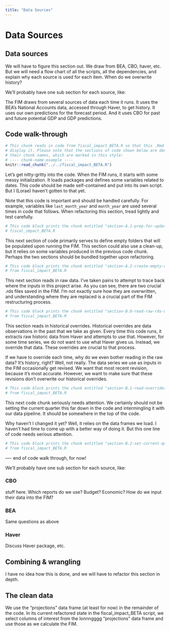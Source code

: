 ```yaml
---
title: "Data Sources"
---
```


# Data Sources

## Data sources

We will have to figure this section out. We draw from BEA, CBO, haver, etc. But we will need a flow chart of all the scripts, all the dependencies, and explain why each source is used for each item. When do we overwrite history?

We'll probably have one sub section for each source, like:

The FIM draws from several sources of data each time it runs. It uses the BEA's National Accounts data, accessed through Haver, to get history. It uses our own predictions for the forecast period. And it uses CBO for past and future potential GDP and GDP predictions.

## Code walk-through

```r
# This chunk reads in code from fiscal_impact_BETA.R so that this .Rmd file can
# display it. Please note that the sections of code shown below are demarcated using
# their chunk names, which are marked in this style:
# ---- chunk-name-example ----
knitr::read_chunk("../../fiscal_impact_BETA.R")
```

Let's get nitty-gritty into the code. When the FIM runs, it starts with some messy initialization. It loads packages and defines some variables related to dates. This code should be made self-contained and put into its own script. But I (Lorae) haven't gotten to that yet.

Note that this code is important and should be handled carefully. For example, variables like `last_month_year` and `month_year` are used several times in code that follows. When refactoring this section, tread lightly and test carefully.

```r
# This code block prints the chunk entitled "section-A.1-prep-for-update" from
# fiscal_impact_BETA.R
```

This next section of code primarily serves to define empty folders that will be populated upon running the FIM. This section could also use a clean-up, but it relies on some variables produced in the previous code chunk. Perhaps the two sections should be bundled together upon refactoring.

```r
# This code block prints the chunk entitled "section-A.2-create-empty-directories" 
# from fiscal_impact_BETA.R
```

This next section reads in raw data. I've taken pains to attempt to trace back where the inputs in this project arise. As you can see, there are two crucial .rds files saved in the FIM. I'm not exactly sure how they are overwritten, and understanding where they are replaced is a crucial part of the FIM restructuring process.

```r
# This code block prints the chunk entitled "section-B.0-read-raw-rds-data" 
# from fiscal_impact_BETA.R
```

This section reads in historical overrides. Historical overrides are data observations in the past that we take as given. Every time this code runs, it extracts raw historic data from Haver and attempts to use that. However, for some time series, we do not want to use what Haver gives us. Instead, we override that data. These overrides are crucial to that process.

If we have to override each time, why do we even bother reading in the raw data? It's history, right? Well, not really. The data series we use as inputs in the FIM occasionally get revised. We want that most recent revision, because it's most accurate. However, we want to make sure that these revisions don't overwrite our historical overrides.

```r
# This code block prints the chunk entitled "section-B.1-read-overrides" 
# from fiscal_impact_BETA.R
```

This next code chunk seriously needs attention. We certainly should not be setting the current quarter this far down in the code and intermingling it with our data pipeline. It should be somewhere in the top of the code.

Why haven't I changed it yet? Well, it relies on the data frames we load. I haven't had time to come up with a better way of doing it. But this one line of code needs serious attention.
```r
# This code block prints the chunk entitled "section-B.2-set-current-quarter" 
# from fiscal_impact_BETA.R
```

---- end of code walk through, for now!

We'll probably have one sub section for each source, like:

### CBO
stuff here. Which reports do we use? Budget? Economic? How do we input their data into the FIM?

### BEA
Same questions as above

### Haver
Discuss Haver package, etc.

## Combining & wrangling

I have no idea how this is done, and we will have to refactor this section in depth. 

## The clean data
We use the "projections" data frame (at least for now) in the remainder of the code. In its current refactored state in the fiscal_impact_BETA script, we select columns of interest from the lonnngggg "projections" data frame and use those as we calculate the FIM.

